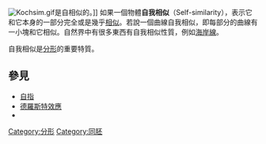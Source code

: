 {{unreferenced|time=2015-07-16T06:30:22+00:00}}
[[File:Kochsim.gif|thumb]]是自相似的。]]
如果一個物體'''自我相似'''（Self-similarity），表示它和它本身的一部分完全或是幾乎[[相似|相似]]。若說一個曲線自我相似，即每部分的曲線有一小塊和它相似。自然界中有很多東西有自我相似性質，例如[[海岸線|海岸線]]。

自我相似是[[分形|分形]]的重要特質。

== 參見 ==
* [[自指|自指]]
*[[德羅斯特效應|德羅斯特效應]]
* {{le|标度不变性|Scale invariance}}

{{分形}}

[[Category:分形|Category:分形]]
[[Category:同胚|Category:同胚]]